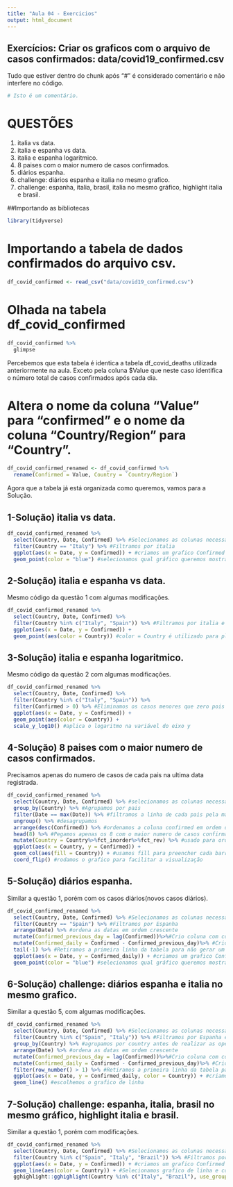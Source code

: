 ```yaml
---
title: "Aula 04 - Exercicios"
output: html_document
---
```


## Exercícios: Criar os graficos com o arquivo de casos confirmados: data/covid19_confirmed.csv

Tudo que estiver dentro do chunk após "#" é considerado comentário e não interfere no código.
```r
# Isto é um comentário.
```

# QUESTÕES
1) italia vs data.
2) italia e espanha vs data.
3) italia e espanha logaritmico.
4) 8 paises com o maior numero de casos confirmados.
5) diários espanha.
6) challenge: diários espanha e italia no mesmo grafico.
7) challenge: espanha, italia, brasil, italia no mesmo gráfico, highlight italia e brasil.

##Importando as bibliotecas
```r
library(tidyverse)
```

# Importando a tabela de dados confirmados do arquivo csv.
```r
df_covid_confirmed <- read_csv("data/covid19_confirmed.csv")
```

# Olhada na tabela df_covid_confirmed
```r
df_covid_confirmed %>% 
  glimpse
```

Percebemos que esta tabela é identica a tabela df_covid_deaths utilizada anteriormente na aula. Exceto pela coluna $Value que neste caso identifica o número total de casos confirmados após cada dia.

# Altera o nome da coluna "Value" para "confirmed" e o nome da coluna "Country/Region" para "Country".
```r
df_covid_confirmed_renamed <- df_covid_confirmed %>%
  rename(Confirmed = Value, Country = `Country/Region`)
```

Agora que a tabela já está organizada como queremos, vamos para a Solução.



## 1-Solução) italia vs data.

```r
df_covid_confirmed_renamed %>%
  select(Country, Date, Confirmed) %>% #Selecionamos as colunas necessarias
  filter(Country == "Italy") %>% #Filtramos por italia
  ggplot(aes(x = Date, y = Confirmed)) + #criamos um grafico Confirmed x Date
  geom_point(color = "blue") #selecionamos qual gráfico queremos mostrar e a cor.
```



## 2-Solução) italia e espanha vs data.

Mesmo código da questão 1 com algumas modificações.
```r
df_covid_confirmed_renamed %>%
  select(Country, Date, Confirmed) %>%
  filter(Country %in% c("Italy", "Spain")) %>% #Filtramos por italia e Espanha
  ggplot(aes(x = Date, y = Confirmed)) +
  geom_point(aes(color = Country)) #color = Country é utilizado para plotar cada pais com uma cor diferente.
```



## 3-Solução) italia e espanha logaritmico.

Mesmo código da questão 2 com algumas modificações.
```r
df_covid_confirmed_renamed %>%
  select(Country, Date, Confirmed) %>%
  filter(Country %in% c("Italy", "Spain")) %>%
  filter(Confirmed > 0) %>% #Eliminamos os casos menores que zero pois iriam gerar um warning ao aplicar logaritmo.
  ggplot(aes(x = Date, y = Confirmed)) +
  geom_point(aes(color = Country)) +
  scale_y_log10() #aplica o logaritmo na variável do eixo y
```



## 4-Solução) 8 paises com o maior numero de casos confirmados.

Precisamos apenas do numero de casos de cada pais na ultima data registrada.
```r
df_covid_confirmed_renamed %>%
  select(Country, Date, Confirmed) %>% #selecionamos as colunas necessarias
  group_by(Country) %>% #Agrupamos por pais
  filter(Date == max(Date)) %>% #filtramos a linha de cada pais pela maior data
  ungroup() %>% #desagrupamos
  arrange(desc(Confirmed)) %>% #ordenamos a coluna confirmed em ordem decrescente
  head(8) %>% #Pegamos apenas os 8 com o maior numero de casos confirmados
  mutate(Country = Country%>%fct_inorder%>%fct_rev) %>% #usado para ordenar no gráfico.
  ggplot(aes(x = Country, y = Confirmed)) +
  geom_col(aes(fill = Country)) + #usamos fill para preencher cada barra de acordo com o pais
  coord_flip() #rodamos o grafico para facilitar a visualização
```



## 5-Solução) diários espanha.

Similar a questão 1, porém com os casos diários(novos casos diários).
```r
df_covid_confirmed_renamed %>%
  select(Country, Date, Confirmed) %>% #Selecionamos as colunas necessarias
  filter(Country == "Spain") %>% #Filtramos por Espanha
  arrange(Date) %>% #ordena as datas em ordem crescente
  mutate(Confirmed_previous_day = lag(Confirmed))%>%#Crio coluna com confirmados no dia anterior
  mutate(Confirmed_daily = Confirmed - Confirmed_previous_day)%>% #Crio coluna com casos diários
  tail(-1) %>% #Retiramos a primeira linha da tabela para não gerar um warning no gráfico.
  ggplot(aes(x = Date, y = Confirmed_daily)) + #criamos um grafico Confirmed_daily x Date
  geom_point(color = "blue") #selecionamos qual gráfico queremos mostrar e a cor.
```



## 6-Solução) challenge: diários espanha e italia no mesmo grafico.

Similar a questão 5, com algumas modificações.
```r
df_covid_confirmed_renamed %>%
  select(Country, Date, Confirmed) %>% #Selecionamos as colunas necessarias
  filter(Country %in% c("Spain", "Italy")) %>% #Filtramos por Espanha e Itália
  group_by(Country) %>% #agrupamos por country antes de realizar as operações
  arrange(Date) %>% #ordena as datas em ordem crescente
  mutate(Confirmed_previous_day = lag(Confirmed))%>%#Crio coluna com confirmados no dia anterior
  mutate(Confirmed_daily = Confirmed - Confirmed_previous_day)%>% #Crio coluna com casos diários
  filter(row_number() > 1) %>% #Retiramos a primeira linha da tabela para não gerar um warning no gráfico.
  ggplot(aes(x = Date, y = Confirmed_daily, color = Country)) + #criamos um grafico Confirmed_daily x Date
  geom_line() #escolhemos o grafico de linha
```



## 7-Solução) challenge: espanha, italia, brasil no mesmo gráfico, highlight italia e brasil.

Similar a questão 1, porém com modificações.
```r
df_covid_confirmed_renamed %>%
  select(Country, Date, Confirmed) %>% #Selecionamos as colunas necessarias
  filter(Country %in% c("Spain", "Italy", "Brazil")) %>% #Filtramos por italia
  ggplot(aes(x = Date, y = Confirmed)) + #criamos um grafico Confirmed x Date
  geom_line(aes(color = Country)) + #Selecionamos grafico de linha e colorimos de acordo com country.
  gghighlight::gghighlight(Country %in% c("Italy", "Brazil"), use_group_by = F) #highlight em Italia e Brasil
```

